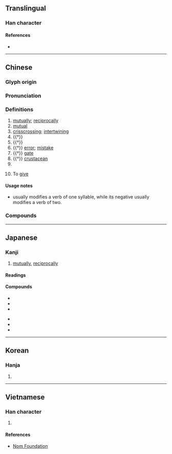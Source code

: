 {{also|亙}}
{{character info/new}}
==Translingual==

===Han character===
{{Han char|rn=7|rad=二|as=02|sn=4|four=10107|canj=MVNM|ids=⿱一彑}}

====References====
* {{Han ref|kx=0086.090|dkj=00255|dj=0178.020|hdz=10014.010|uh=4E92|ud=20114|bh=A4AC|bd=42156}}

----

==Chinese==
{{zh-forms}}

===Glyph origin===
{{Han etym}}

===Pronunciation===
{{zh-pron
|m=hù
|c=wu6
|h=pfs=fu;gd=fu1
|mn=hō͘
|mn-t=hu6/hou7
|mn-t_note=hu6 - literary (mutual); hou7 - vernacular (to give)
|mc=y
|oc=y
|cat=adv,a
}}

===Definitions===
{{zh-hanzi}}

# [[mutually]]; [[reciprocally]]
# [[mutual]]
# [[crisscrossing]]; [[intertwining]]
# {{†}} {{zh-alt-form|䇘|a tool to wind up cord}}
# {{†}} {{zh-alt-form|枑|wooden rack}}
# {{†}} [[error]]; [[mistake]]
# {{†}} [[gate]]
# {{†}} [[crustacean]]
# {{surname|lang=zh}}
# {{lb|zh|Min Nan}} To [[give]]

====Usage notes====
* {{zh-l|互}} usually modifies a verb of one syllable, while its negative {{zh-l|互不}} usually modifies a verb of two.

===Compounds===
{{zh-der|互動:interactive|互相:each other|互助:to help each other|互粉:to follow or friend each other|共榮互利:to benefit mutually and prosper together|互不侵犯|互不相讓|互保|互信|互切互磋|互別苗頭|互利|互助合作|互助會|互勉|互動媒體|互動式|互定|互角|互市|互惠|互惠原則|互惠關稅|互感應|互換|互毆|互物|互生|互用|互異|互相為謀|互補|互補色|互見|互訓|互託肝膽|互調|互讓|互質|互通|互通有無|互選|互鄉|交互作用|仁智互見|利弊互見|反目互毆|平等互惠|犬牙差互|瑕瑜互見|盤互|相互|相互作用|社會互動|舛互|輪互|轚互|館際互借|首尾乖互}}

----

==Japanese==

===Kanji===
{{ja-kanji|grade=c|rs=二02}}

# [[mutually]], [[reciprocally]]

====Readings====
{{ja-readings
|goon=ご
|kanon=こ
|kun=たが-い<たが-ひ
}}

====Compounds====
{{der-top3|Compounds}}
* {{ja-r|相互|そうご}}
* {{ja-r|互%角|ご%かく}}
* {{ja-r|交互|こうご}}
{{der-mid3}}
* {{ja-r|互換|ごかん}}
* {{ja-r|互選|ごせん}}
* {{ja-r|互助|ごじょ}}
{{der-bottom}}

----

==Korean==

===Hanja===
{{ko-hanja|hangeul=호|rv=ho|mr=ho}}

# {{defn|lang=ko|sort=二02}}

----

==Vietnamese==

===Han character===
{{vi-hantu|[[hỗ]], [[hổ]]|rs=二02}}

# {{defn|lang=vi|sort=二02}}

====References====
* [http://nomfoundation.org/common/nom_details.php?codepoint=4e92 Nom Foundation]